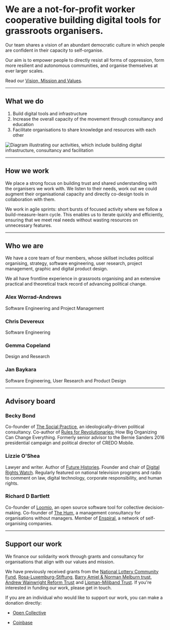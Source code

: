 # We are a not-for-profit worker cooperative building digital tools for grassroots organisers.

Our team shares a vision of an abundant democratic culture in which people are confident in their capacity to self-organise.

Our aim is to empower people to directly resist all forms of oppression, form more resilient and autonomous communities, and organise themselves at ever larger scales.

Read our [Vision, Mission and Values](https://github.com/commonknowledge/vision-mission-values).

---

## What we do

1. Build digital tools and infrastructure
2. Increase the overall capacity of the movement through consultancy and education
3. Facilitate organisations to share knowledge and resources with each other

![Diagram illustrating our activities, which include building digital infrastructure, consultancy and facilitation](../../assets/diagram-what-we-do.jpg)

---

## How we work

We place a strong focus on building trust and shared understanding with the organisers we work with. We listen to their needs, work out we could augment their organisational capacity and directly co-design tools in collaboration with them.

We work in agile sprints: short bursts of focused activity where we follow a build-measure-learn cycle. This enables us to iterate quickly and efficiently, ensuring that we meet real needs without wasting resources on unnecessary features.

---

## Who we are

We have a core team of four members, whose skillset includes political organising, strategy, software engineering, user research, project management, graphic and digital product design.

We all have frontline experience in grassroots organising and an extensive practical and theoretical track record of advancing political change.

### Alex Worrad-Andrews

Software Engineering and Project Management

### Chris Devereux

Software Engineering

### Gemma Copeland

Design and Research

### Jan Baykara

Software Engineering, User Research and Product Design

---

## Advisory board

### Becky Bond

Co-founder of [The Social Practice](https://thesocialpractice.org/), an ideologically-driven political consultancy. Co-author of [Rules for Revolutionaries:](http://www.rulesforrevolutionaries.org/) How Big Organizing Can Change Everything. Formerly senior advisor to the Bernie Sanders 2016 presidential campaign and political director of CREDO Mobile.

### Lizzie O'Shea

Lawyer and writer. Author of [Future Histories](https://lizzieoshea.com/future-histories/). Founder and chair of [Digital Rights Watch](https://digitalrightswatch.org.au/). Regularly featured on national television programs and radio to comment on law, digital technology, corporate responsibility, and human rights.

### Richard D Bartlett

Co-founder of [Loomio](https://www.loomio.org/), an open source software tool for collective decision-making. Co-founder of [The Hum](https://www.thehum.org/), a management consultancy for organisations without managers. Member of [Enspiral](https://enspiral.com/), a network of self-organising companies.

---

## Support our work

We finance our solidarity work through grants and consultancy for organisations that align with our values and mission.

We have previously received grants from the [National Lottery Community Fund](https://www.tnlcommunityfund.org.uk/), [Rosa-Luxemburg-Stiftung](https://www.rosalux.de/en/), [Barry Amiel & Norman Melburn trust](http://www.amielandmelburn.org.uk/), [Andrew Wainwright Reform Trust](http://www.wainwrighttrusts.org.uk/awrt.html) and [Lipman-Miliband Trust](https://www.lipman-miliband.org.uk/). If you're interested in funding our work, please get in touch.

If you are an individual who would like to support our work, you can make a donation directly:

- [Open Collective](https://opencollective.com/commonknowledge/)

- [Coinbase](https://commerce.coinbase.com/charges/3K26NNNF)
